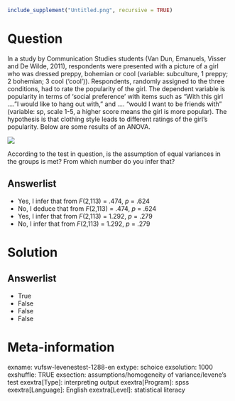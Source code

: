 ```r
include_supplement("Untitled.png", recursive = TRUE)
```

Question
========
In a study by Communication Studies students (Van Dun, Emanuels, Visser and De Wilde, 2011), respondents were presented with a picture of a girl who was dressed preppy, bohemian or cool (variable: subculture, 1 preppy; 2 bohemian; 3 cool ('cool')). Respondents, randomly assigned to the three conditions, had to rate the popularity of the girl. The dependent variable is popularity in terms of 'social preference ' with items such as "With this girl .... "I would like to hang out with," and .... "would I want to be friends with" (variable: sp, scale 1-5, a higher score means the girl is more popular). The hypothesis is that clothing style leads to different ratings of the girl's popularity. Below are some results of an ANOVA. 

![](Untitled.png)

According to the test in question, is the assumption of equal variances in the groups is met? From which number do you infer that?

Answerlist
----------
* Yes, I infer that from *F*(2,113) = .474, *p* = .624
* No, I deduce that from *F*(2,113) = .474, *p* = .624
* Yes, I infer that from *F*(2,113) = 1.292, *p* = .279
* No, I infer that from *F*(2,113) = 1.292, *p* = .279

Solution
========

Answerlist
----------
* True
* False
* False
* False

Meta-information
================
exname: vufsw-levenestest-1288-en
extype: schoice
exsolution: 1000
exshuffle: TRUE
exsection: assumptions/homogeneity of variance/levene's test
exextra[Type]: interpreting output
exextra[Program]: spss
exextra[Language]: English
exextra[Level]: statistical literacy

